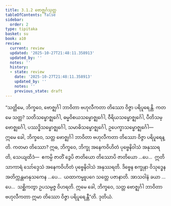 ```yaml
---
title: 3.1.2 ဗောဇ္ဈင်္ဂသုတ္တ
tableOfContents: false
sidebar:
  order: 2
type: tipitaka
basket: su
book: a10
review:
  current: review
  updated: '2025-10-27T21:48:11.358913'
  updated_by: ''
  notes: ''
  history:
  - state: review
    date: '2025-10-27T21:48:11.358913'
    updated_by: ''
    notes: ''
    previous_state: draft
---
```



<ReviewStatus review={frontmatter.review} showDetails={true} />

<HypothesisAnnotation frontmatter={frontmatter} />

<DynamicBreadcrumb />

<Division number="102" book="a10" e="ch" v="17" p="427">

<Paragraph number="928" book="a10">
“သတ္တိမေ, ဘိက္ခဝေ, ဗောဇ္ဈင်္ဂါ ဘာဝိတာ ဗဟုလီကတာ တိဿော ဝိဇ္ဇာ ပရိပူရေန္တိ. ကတမေ သတ္တ? သတိသမ္ဗောဇ္ဈင်္ဂေါ, ဓမ္မဝိစယသမ္ဗောဇ္ဈင်္ဂေါ, ဝီရိယသမ္ဗောဇ္ဈင်္ဂေါ, ပီတိသမ္ဗောဇ္ဈင်္ဂေါ, ပဿဒ္ဓိသမ္ဗောဇ္ဈင်္ဂေါ, သမာဓိသမ္ဗောဇ္ဈင်္ဂေါ, ဥပေက္ခာသမ္ဗောဇ္ဈင်္ဂေါ—  ဣမေ ခေါ, ဘိက္ခဝေ, သတ္တ ဗောဇ္ဈင်္ဂါ ဘာဝိတာ ဗဟုလီကတာ တိဿော ဝိဇ္ဇာ ပရိပူရေန္တိ. ကတမာ တိဿော? ဣဓ, ဘိက္ခဝေ, ဘိက္ခု အနေကဝိဟိတံ ပုဗ္ဗေနိဝါသံ အနုဿရတိ, သေယျထိဒံ—  ဧကမ္ပိ ဇာတိံ ဒွေပိ ဇာတိယော တိဿောပိ ဇာတိယော …ပေ…  ဣတိ သာကာရံ သော်ဒ္ဒေသံ အနေကဝိဟိတံ ပုဗ္ဗေနိဝါသံ အနုဿရတိ. ဒိဗ္ဗေန စက္ခုနာ ဝိသုဒ္ဓေန အတိက္ကန္တမာနုသကေန …ပေ…  ယထာကမ္မူပဂေ သတ္တေ ပဇာနာတိ. အာသဝါနံ ခယာ …ပေ…  သစ္ဆိကတွာ ဥပသမ္ပဇ္ဇ ဝိဟရတိ. ဣမေ ခေါ, ဘိက္ခဝေ, သတ္တ ဗောဇ္ဈင်္ဂါ ဘာဝိတာ ဗဟုလီကတာ ဣမာ တိဿော ဝိဇ္ဇာ ပရိပူရေန္တီ”တိ.

</Paragraph>
</Division>

<Paragraph number="929" type="center" book="a10">
ဒုတိယံ.
</Paragraph>